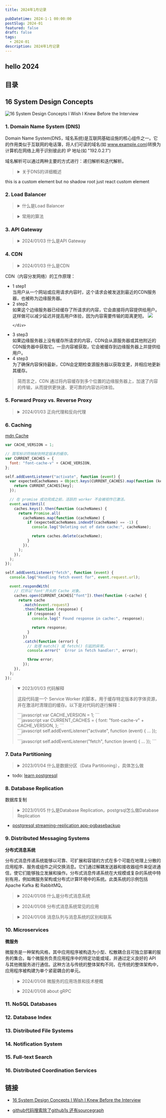 ```yaml
---
title: 2024年1月记录

pubDatetime: 2024-1-1 00:00:00
postSlug: 2024-01
featured: false
draft: false
tags:
  - 2024-01
description: 2024年1月记录
---
```


## hello 2024

## 目录

## <span class="inline-block rotate-[120deg] hover:rotate-[-120deg]">16</span> System Design Concepts

![16 System Design Concepts I Wish I Knew Before the Interview](/notes_astro3/assets/SystemDesignConcepts.webp)

### 1. Domain Name System (DNS)

Domain Name System(DNS，域名系统)是互联网基础设施的核心组件之一。它的作用类似于互联网的电话簿，将人们可读的域名(如 <span>www.example.com</span>)转换为计算机在网络上用于识别彼此的 IP 地址(如 "192.0.2.1")

域名解析可以通过两种主要的方式进行：递归解析和迭代解析。

<blockquote>
<details >

<summary>关于DNS的详细概述</summary>

以下是关于 DNS 的详细概述：

1. 目的：
   名称解析：主要功能是将域名解析为 IP 地址。
   层次结构：DNS 以层次化的方式运行，顶部是根域，然后是顶级域(TLD)，接着是二级域，以此类推。
2. 组件：
   域名：由点分隔的标签(单词或短语)序列。

DNS 服务器：专门存储 DNS 记录并协助转换过程的服务器。有几种类型的 DNS 服务器：

根服务器：处理 DNS 层次结构的顶级的请求。
TLD 服务器：管理像 .com、.org、.net 等顶级域。
权威 DNS 服务器：存储特定域的 DNS 记录。
递归 DNS 服务器(或解析器)：代表客户端查询其他 DNS 服务器以获取最终答案。
DNS 记录类型：这些记录存储有关域名的信息：

A 记录：将域名映射到 IPv4 地址。
AAAA 记录：将域名映射到 IPv6 地址。
CNAME 记录：指向另一个域名的域名，从而创建一个别名。
MX 记录：指定负责接受域上邮件的邮件服务器。
TXT 记录：可以容纳任意文本，通常用于验证目的，如 SPF 和 DKIM。 3. DNS 解析过程：
本地 DNS 解析器：当您在浏览器中输入域名时，您的设备首先检查其本地 DNS 缓存(内存)以查看是否已经知道相应的 IP 地址。

递归查询：如果缓存中没有，请求被发送到递归 DNS 解析器(通常由您的 ISP 提供)。

迭代查询：如果递归解析器没有答案，它会查询根 DNS 服务器。这些服务器将解析器定向到适当的 TLD 服务器。

查找权威服务器：TLD 服务器将解析器定向到负责特定域的权威 DNS 服务器。

获取答案：权威服务器将 IP 地址发送回递归解析器，后者然后将其存储在其缓存中并将其发送到您的设备。

缓存：DNS 解析器缓存响应以加速将来的查询。

4. 安全性：
   DNSSEC(DNS 安全扩展)：通过提供认证和完整性检查来为 DNS 协议增加安全性的一套扩展。
   总之，DNS 是一个关键系统，确保用户可以使用人性化的域名访问网站和服务，而计算机则使用 IP 地址进行通信。

</details>
</blockquote>

<div id="custom-text-container">
  <custom-text>
    this is a custom element but no shadow root just react custom element
  </custom-text>
</div>

### 2. Load Balancer

<blockquote>
<details >
<summary>什么是Load Balancer</summary>

"Load Balancer"（负载均衡器）是一个网络设备或服务，用于在多个服务器或网络资源之间分配传入的网络流量，以确保每个服务器或资源的负载相对均衡，从而提高性能、增加可用性和减少故障风险。

当许多用户尝试访问同一个服务或应用时，流量可能会导致某些服务器过载，而其他服务器则可能处于低负载状态。通过使用负载均衡器，流量可以有效地分发到多个服务器，从而确保各服务器能够有效地处理请求，同时提高整体的服务性能和可用性。

负载均衡器可以在多个层级上工作，包括：

1. **网络层**：如使用基于 IP 地址的负载均衡。
2. **应用层**：如 HTTP/HTTPS 流量的负载均衡，通常称为应用程序负载均衡。

负载均衡器的工作方式可以根据具体的实现和需求而有所不同，但其核心目标始终是确保资源的有效使用和提高服务的性能和可用性。

</details>
</blockquote>

<blockquote>
<details >
<summary>常用的算法</summary>

Load balancers（负载均衡器）使用不同的算法来确定如何分配传入的流量。常见的算法包括：

1. **轮询法（Round Robin）**:

   - **描述**: 在这种算法中，请求按顺序均匀地分布到所有可用的服务器上，形成一个循环模式。每个新的请求都被发送到下一个服务器。
   - **优点**: 实现简单，确保在所有服务器之间相对均匀地分配流量。
   - **局限性**: 可能不考虑服务器的负载或容量；如果服务器具有不同的能力，它们可能不会同样有效地处理请求。

2. **最少连接法（Least Connections）**:

   - **描述**: 负载均衡器评估每个服务器上的当前活动连接数。然后，它将传入的请求发送到活动连接最少的服务器，旨在更均匀地分配负载并减少任何单个服务器过载的风险。
   - **优点**: 在服务器容量或负载差异较大的环境中很有效。
   - **局限性**: 如果所有服务器的活动连接数相似，则分配可能不会完全平衡。

3. **IP 哈希法（IP Hash）**:
   - **描述**: 在 IP 哈希算法中，客户端的 IP 地址通过哈希函数（例如，SHA-1、MD5）进行哈希。生成的哈希值确定应该由哪个后端服务器处理请求。重要的是，这意味着来自同一客户端（具有相同 IP 地址）的请求将始终路由到同一个服务器。
   - **优点**: 通过将客户端的请求路由到一个一致的服务器来确保会话持久性，对于需要有状态交互或会话数据的应用程序至关重要。
   - **局限性**: 如果服务器数量变化或某个服务器不可用，分布可能会受到影响。此外，如果客户端的数量或其 IP 地址模式存在显著差异，分布可能会偏斜。

这些算法各有优缺点，选择最佳算法通常取决于需要负载均衡的应用程序或服务的特定要求和特性。许多现代负载均衡器允许进行灵活配置，结合多种算法或调整参数以在各种场景中优化性能。

</details>
</blockquote>

### 3. API Gateway

<blockquote>
  <details>
    <summary>2024/01/03 什么是API Gateway</summary>
    API Gateway（应用程序编程接口网关）是一个服务，它充当应用程序和后端服务之间的中间层，负责处理API请求、路由、协议转换、增强安全性以及其他相关功能。API
    Gateway 提供了一个集中式的入口点，使得开发者可以更容易地管理和监控多个微服务或后端服务。
    <br />
    以下是 API Gateway 的一些关键特点和功能：
    <br />
    1. **请求路由**：根据请求的路径、方法或其他标准将请求路由到相应的后端服务。
    <br />
    2. **协议转换**：转换客户端请求和后端服务之间的协议，例如将 HTTP 请求转换为 gRPC
    请求。
    <br />
    3. **安全性**：提供身份验证、授权、数据加密等安全功能，确保只有授权的客户端可以访问特定的API。
    <br />
    4. **负载均衡**：在多个后端服务之间分发请求，以提高性能和可用性。
    <br />
    5. **限流和速率限制**：限制客户端的请求速率，防止过度使用或滥用API。
    <br />
    6. **请求和响应转换**：在请求和响应之间转换数据格式，例如从 JSON 到 XML 或反之。
    <br />
    7. **监控和日志记录**：收集API的使用情况、错误信息和其他关键指标，以便进行监控、分析和故障排除。
    <br />
    8. **版本管理**：支持多个API版本，使得开发者可以在不中断现有客户端的情况下进行API的更新和修改。
    <br />
    API Gateway 在现代的分布式系统和微服务架构中扮演着重要的角色，它简化了API管理、提高了安全性，并提供了一致的接入点，使得开发者和客户端可以更容易地与后端服务进行交互。
  </details>
</blockquote>

### 4. CDN

<blockquote>
<details>
<summary>2024/01/03 什么是CDN</summary>
CDN（内容分发网络，Content Delivery Network）是一个系统或网络，用于将内容（如文档、图像、视频和其他文件）从源服务器缓存到多个地理位置的边缘节点，以便更快、更可靠地向全球用户提供内容。CDN的目的是减少网络延迟、提高内容传输的效率并降低原始服务器的负载。

以下是 CDN 的一些主要特点和优势：

1. **内容缓存**：CDN 将内容存储在离用户更近的位置，这些位置通常是位于不同地理区域的边缘服务器或数据中心。

2. **高性能**：由于内容被缓存到离用户更近的位置，因此可以大大减少内容传输的延迟和时间。

3. **高可用性和冗余**：CDN 网络通常具有高度冗余的结构，以确保即使在某些服务器或数据中心发生故障时，用户仍然可以访问内容。

4. **负载均衡**：CDN 可以分发流量到多个服务器，从而减少单一服务器的负载，提高整体的性能和可用性。

5. **安全性**：某些 CDN 提供了安全功能，如 DDoS 保护、SSL/TLS 加密和安全认证，以确保内容和用户数据的安全。

6. **节省成本**：通过减少原始服务器的负载和网络带宽的使用，CDN 可以帮助组织节省网络运营和维护的成本。

CDN 通常由多个组件和层次结构组成，包括源服务器、边缘节点、负载均衡器、缓存策略和管理工具。当用户请求内容时，CDN 会自动选择最佳的边缘节点来提供内容，从而确保最佳的性能和用户体验。

许多大型的互联网公司和服务提供商都使用 CDN 来加速和优化其内容传输，从而满足全球用户的需求。

</details>
</blockquote>

CDN（内容分发网络）的工作原理：

<ul
  class="relative m-0 w-full list-none overflow-hidden p-0 transition-[height] duration-200 ease-in-out"
  data-te-stepper-init
  data-te-stepper-type="vertical"
>
  <li
    data-te-stepper-step-ref
    class="dark:after:bg-neutral-600 relative h-fit after:absolute after:left-[2.45rem] after:top-[3.6rem] after:mt-px after:h-[calc(100%-2.45rem)] after:w-px after:bg-[#e0e0e0] after:content-['']"
  >
    <div
      data-te-stepper-head-ref
      class="dark:after:bg-neutral-600 flex cursor-pointer items-center p-6 leading-[1.3rem] no-underline after:bg-[#e0e0e0] after:content-[''] hover:bg-[#f9f9f9] focus:outline-none dark:hover:bg-[#3b3b3b]"
    >
      <span
        data-te-stepper-head-icon-ref
        class="mr-3 flex h-[1.938rem] w-[1.938rem] items-center justify-center rounded-full bg-skin-card text-sm font-medium text-skin-base"
      >
        1
      </span>
      <span
        data-te-stepper-head-text-ref
        class="text-neutral-500 dark:text-neutral-300 after:absolute after:flex after:text-[0.8rem] after:content-[data-content]"
      >
        step1
      </span>
    </div>
    <div
      data-te-stepper-content-ref
      class="transition-[height, margin-bottom, padding-top, padding-bottom] 6 left-0 overflow-hidden pl-[3.75rem] pr-6 duration-300 ease-in-out"
    >
      当用户从一个网站或应用请求内容时，这个请求会被发送到最近的CDN服务器，也被称为边缘服务器。
    </div>
  </li>
  <li
    data-te-stepper-step-ref
    class="dark:after:bg-neutral-600 relative h-fit after:absolute after:left-[2.45rem] after:top-[3.6rem] after:mt-px after:h-[calc(100%-2.45rem)] after:w-px after:bg-[#e0e0e0] after:content-['']"
  >
    <div
      data-te-stepper-head-ref
      class="dark:after:bg-neutral-600 flex cursor-pointer items-center p-6 leading-[1.3rem] no-underline after:bg-[#e0e0e0] after:content-[''] hover:bg-[#f9f9f9] focus:outline-none dark:hover:bg-[#3b3b3b]"
    >
      <span
        data-te-stepper-head-icon-ref
        class="mr-3 flex h-[1.938rem] w-[1.938rem] items-center justify-center rounded-full bg-skin-card text-sm font-medium text-[#40464f]"
      >
        2
      </span>
      <span
        data-te-stepper-head-text-ref
        class="text-neutral-500 dark:text-neutral-300 after:absolute after:flex after:text-[0.8rem] after:content-[data-content]"
      >
        step2
      </span>
    </div>
    <div
      data-te-stepper-content-ref
      class="transition-[height, margin-bottom, padding-top, padding-bottom] 6 left-0 overflow-hidden pl-[3.75rem] pr-6 duration-300 ease-in-out"
    >
      如果这个边缘服务器已经缓存了所请求的内容，它会直接将内容提供给用户。这样做可以减少延迟并提高用户体验，因为内容需要传输的距离更短。
      <img src="/notes_astro3/assets/CDN.webp" class="min-w-full" />

    </div>

  </li>
  <li
    data-te-stepper-step-ref
    class="dark:after:bg-neutral-600 relative h-fit after:absolute after:left-[2.45rem] after:top-[3.6rem] after:mt-px after:h-[calc(100%-2.45rem)] after:w-px after:bg-[#e0e0e0] after:content-['']"
  >
    <div
      data-te-stepper-head-ref
      class="dark:after:bg-neutral-600 flex cursor-pointer items-center p-6 leading-[1.3rem] no-underline after:bg-[#e0e0e0] after:content-[''] hover:bg-[#f9f9f9] focus:outline-none dark:hover:bg-[#3b3b3b]"
    >
      <span
        data-te-stepper-head-icon-ref
        class="mr-3 flex h-[1.938rem] w-[1.938rem] items-center justify-center rounded-full bg-skin-card text-sm font-medium text-[#40464f]"
      >
        3
      </span>
      <span
        data-te-stepper-head-text-ref
        class="text-neutral-500 dark:text-neutral-300 after:absolute after:flex after:text-[0.8rem] after:content-[data-content]"
      >
        step3
      </span>
    </div>
    <div
      data-te-stepper-content-ref
      class="transition-[height, margin-bottom, padding-top, padding-bottom] 6 left-0 overflow-hidden pl-[3.75rem] pr-6 duration-300 ease-in-out"
    >
      如果边缘服务器上没有缓存所请求的内容，CDN会从源服务器或其他附近的CDN服务器中获取它。一旦内容被获取，它会被缓存到边缘服务器上并提供给用户。
    </div>
  </li>
  <li
    data-te-stepper-step-ref
    class="dark:after:bg-neutral-600 relative h-fit after:absolute after:left-[2.45rem] after:top-[3.6rem] after:mt-px after:h-[calc(100%-2.45rem)] after:w-px after:bg-[#e0e0e0] after:content-['']"
  >
    <div
      data-te-stepper-head-ref
      class="dark:after:bg-neutral-600 flex cursor-pointer items-center p-6 leading-[1.3rem] no-underline after:bg-[#e0e0e0] after:content-[''] hover:bg-[#f9f9f9] focus:outline-none dark:hover:bg-[#3b3b3b]"
    >
      <span
        data-te-stepper-head-icon-ref
        class="mr-3 flex h-[1.938rem] w-[1.938rem] items-center justify-center rounded-full bg-skin-card text-sm font-medium text-[#40464f]"
      >
        4
      </span>
      <span
        data-te-stepper-head-text-ref
        class="text-neutral-500 dark:text-neutral-300 after:absolute after:flex after:text-[0.8rem] after:content-[data-content]"
      >
        step3
      </span>
    </div>
    <div
      data-te-stepper-content-ref
      class="transition-[height, margin-bottom, padding-top, padding-bottom] 6 left-0 overflow-hidden pl-[3.75rem] pr-6 duration-300 ease-in-out"
    >
      为了确保内容保持最新，CDN会定期检查源服务器以获取变更，并相应地更新其缓存。
    </div>
  </li>
</ul>

> 简而言之，CDN 通过将内容缓存到多个位置的边缘服务器上，加速了内容的传输，从而提供更快速、更可靠的内容访问体验。

### 5. Forward Proxy vs. Reverse Proxy

<blockquote>
<details>
<summary>2024/01/03 正向代理和反向代理</summary>

`vue-cli` 和 `nginx` 都可以用作代理服务器，但它们在实现和使用上有一些主要的区别。以下是它们之间的对比：

### vue-cli 的代理：

1. **目的**：vue-cli 的代理主要用于开发环境中，帮助前端开发者在本地开发时绕过 CORS（跨域资源共享）限制和进行开发调试。

2. **配置**：在 `vue.config.js` 文件中，你可以为开发服务器设置代理配置，例如将某些 API 请求代理到另一个地址。

3. **环境限制**：vue-cli 的代理仅在开发环境中有效，当你将应用部署到生产环境时，这些代理配置不会被应用。

4. **用途**：主要用于开发时的调试和解决 CORS 问题，不适用于生产环境的反向代理或负载均衡。

### nginx 的代理：

1. **功能丰富**：nginx 是一个高性能的 Web 服务器和反向代理服务器，具有强大的负载均衡、缓存、SSL 终止、HTTP/2 支持等功能。

2. **环境**：nginx 通常用于生产环境，作为反向代理、负载均衡器或静态资源服务器。

3. **配置灵活**：nginx 的配置文件提供了丰富的选项和指令，允许进行复杂的路由、重定向、缓存策略等设置。

4. **性能**：nginx 是为高并发和高性能设计的，能够有效地处理大量的并发请求。

5. **用途**：除了代理功能，nginx 还可以用作静态文件服务器、负载均衡器、SSL 终止器、缓存服务器等，适用于多种生产环境的需求。

总结：`vue-cli` 的代理主要用于开发环境中的调试和 CORS 问题解决，而 `nginx` 提供了一个功能丰富、高性能的生产环境代理和服务器解决方案。根据具体的需求和场景，你可以选择合适的代理工具或组合使用它们。

Forward Proxy 和 Reverse Proxy 都是代理服务器的类型，但它们在功能和使用场景上有所不同。以下是它们之间的主要区别：

### Forward Proxy（正向代理）：

1. **客户端代理**：正向代理代表客户端发送请求到目标服务器，并从目标服务器接收响应。客户端必须配置以使用正向代理。

2. **隐私和安全**：正向代理可以用于隐藏客户端的真实 IP 地址和身份，提供匿名性和隐私保护。

3. **访问控制**：正向代理可以用于控制客户端的访问，例如，限制对特定网站的访问或阻止某些内容。

4. **缓存**：正向代理可以缓存经常请求的内容，从而提高访问速度并减少网络带宽使用。

5. **典型应用场景**：用于访问受限或被审查的内容，绕过防火墙限制，提供内容过滤和控制等。

### Reverse Proxy（反向代理）：

1. **服务器代理**：反向代理代表服务器接收客户端的请求，并将请求转发到目标服务器。客户端直接与反向代理通信，而不直接与目标服务器通信。

2. **负载均衡**：反向代理可以将流量分发到多个后端服务器，实现负载均衡和高可用性。

3. **安全性**：反向代理可以为后端服务器提供额外的安全层，如 SSL 终止、请求过滤和认证。

4. **简化架构**：反向代理可以隐藏后端服务器的实际结构和配置，使得更容易管理和扩展应用。

5. **典型应用场景**：用于 Web 应用程序的负载均衡、SSL 终止、内容缓存、安全防护、请求路由和请求转发等。

总结：正向代理和反向代理都充当中间层，但它们在功能、位置和使用方式上有所不同。正向代理主要与客户端相关，而反向代理主要与服务器相关。根据具体的需求和应用场景，可以选择合适的代理类型。

</details>
</blockquote>

### 6. Caching

[mdn Cache](https://developer.mozilla.org/zh-CN/docs/Web/API/Cache)

```js
var CACHE_VERSION = 1;

// 简写标识符映射到特定版本的缓存。
var CURRENT_CACHES = {
  font: "font-cache-v" + CACHE_VERSION,
};

self.addEventListener("activate", function (event) {
  var expectedCacheNames = Object.keys(CURRENT_CACHES).map(function (key) {
    return CURRENT_CACHES[key];
  });

  // 在 promise 成功完成之前，活跃的 worker 不会被视作已激活。
  event.waitUntil(
    caches.keys().then(function (cacheNames) {
      return Promise.all(
        cacheNames.map(function (cacheName) {
          if (expectedCacheNames.indexOf(cacheName) == -1) {
            console.log("Deleting out of date cache:", cacheName);

            return caches.delete(cacheName);
          }
        }),
      );
    }),
  );
});

self.addEventListener("fetch", function (event) {
  console.log("Handling fetch event for", event.request.url);

  event.respondWith(
    // 打开以'font'开头的 Cache 对象。
    caches.open(CURRENT_CACHES["font"]).then(function (·cache) {
      return cache
        .match(event.request)
        .then(function (response) {
          if (response) {
            console.log(" Found response in cache:", response);

            return response;
          }
        })
        .catch(function (error) {
          // 处理 match() 或 fetch() 引起的异常。
          console.error("  Error in fetch handler:", error);

          throw error;
        });
    }),
  );
});

```


<blockquote>
<details open>
<summary>2023/01/03 代码解释</summary>

这段代码是一个 Service Worker 的脚本，用于缓存特定版本的字体资源，并在激活时清理旧的缓存。以下是对代码的逐行解释：

<div class="step-1">```javascript var CACHE_VERSION = 1; ```</div>

<div class="step-2">
    ```javascript
   var CURRENT_CACHES = {
     font: "font-cache-v" + CACHE_VERSION,
   };
   ```
</div>

<div class="step-3">
   ```javascript
   self.addEventListener("activate", function (event) {
     ...
   });
   ```
</div>

<div class="step-4">
   ```javascript
   self.addEventListener("fetch", function (event) {
     ...
   });
   ```
</div>

<DriverDemo
  client:load
  elements='[
    {"element":".step-1","popover":{"showProgress":false,"title":"定义缓存版本","description":"这里定义了一个缓存版本，用于创建特定版本的缓存。","align":"center"}},
    {"element":".step-2","popover":{"showProgress":false,"title":"定义当前缓存的映射","description":"CURRENT_CACHES 对象包含一个简写标识符 font，它映射到一个特定版本的缓存名，格式为 font-cache-v1"}},
    {"element":".step-3","popover":{"showProgress":false,"side":"over","title":"处理ServiceWorker激活事件","description":"当 Service Worker 被激活时，它会检查所有缓存，删除不匹配当前版本的缓存,在此事件监听器中，它会列出所有预期的缓存名，然后比较实际的缓存名，并删除那些不匹配的旧缓存。"}},
    {"element":".step-4","popover":{"showProgress":false,"title":"处理网络请求的 fetch 事件","description":"当浏览器尝试获取资源时，该事件监听器会查找缓存中是否有匹配的响应,在此事件监听器中，它会打开名为 font-cache-v1 的缓存，并尝试匹配请求。如果找到缓存的响应，它会返回缓存的响应；否则，它会继续获取资源。"}},
    { "popover": { "title": "总结", "description": "总之，这段代码实现了一个 Service Worker，用于缓存字体资源，并在激活时清理旧的缓存。这有助于提高应用程序的性能和用户体验，特别是在网络连接不稳定或离线时。"}}    ]'
/>

</details>
</blockquote>

### 7. Data Partitioning

<blockquote>
<details>
<summary>2023/01/04 什么是数据分区（Data Partitioning），具体怎么做</summary>

**数据分区（Data Partitioning）** 是将大型数据集分割成更小、更易管理的部分或分区的过程。这种技术有助于提高查询性能、简化数据管理、实现更好的可扩展性和灵活性，以及增强数据安全性。

数据分区的实现方式取决于所使用的数据库系统和具体的需求，但以下是一些常见的数据分区策略和实施步骤：

1. **范围分区（Range Partitioning）**：根据数据的某个范围（如时间、数字范围等）将数据分区。

   - **实施**：选择一个或多个分区键（例如日期列），并定义每个分区的范围。在创建表时，为每个分区指定一个名称和条件。

2. **列表分区（List Partitioning）**：根据数据的固定列表值进行分区。

   - **实施**：为每个分区定义一个列表值集合，并将数据映射到相应的分区。

3. **哈希分区（Hash Partitioning）**：使用哈希函数将数据均匀地分散到多个分区中。

   - **实施**：选择一个或多个分区键，并为表指定分区数。数据库系统将根据分区键值自动将数据哈希到相应的分区。

4. **轮换分区（Round-robin Partitioning）**：按照轮换方式将数据均匀分配到各个分区中。

   - **实施**：简单地将数据循环地分配到每个分区，无需基于任何特定的分区键。

5. **联合分区（Composite Partitioning）**：结合上述的多种分区策略。
   - **实施**：例如，可以先使用范围分区按日期划分，然后在每个日期分区内再应用哈希分区。

实施数据分区时，还需要考虑以下关键因素：

- **存储和性能**：分区可以提高查询性能，但可能增加存储需求和复杂性。
- **数据维护**：如分区切分、合并或迁移。
- **数据一致性和完整性**：确保数据在分区间的一致性和完整性。
- **备份和恢复**：处理分区数据的备份和恢复策略。

要成功地实施数据分区，建议深入了解所使用数据库系统的文档和最佳实践，并根据具体需求进行合理的规划和设计。

</details>
</blockquote>

- todo: [learn postgresql](https://www.postgresqltutorial.com/postgresql-getting-started/load-postgresql-sample-database/)

### 8. Database Replication

数据库复制

<blockquote>
<details>
<summary>2023/01/05 什么是Database Replication，postgrsql怎么做Database Replication</summary>

数据库复制（Database Replication）是指将一个数据库的数据和结构复制到另一个或多个数据库的过程。其主要目的是提高数据的可用性、提供备份解决方案、分散读取负载或提供故障切换。

PostgreSQL 支持多种复制方式，其中最常用的是流复制（Streaming Replication）。

以下是如何在 PostgreSQL 中设置流复制的简要步骤：

1. **设置主数据库**：

   - 在 `postgresql.conf` 文件中，确保以下参数已设置或确认正确：
     ```conf
     listen_addresses = 'your_primary_server_ip'
     wal_level = replica
     max_wal_senders = 10
     ```
   - 在 `pg_hba.conf` 文件中，允许从备用服务器连接。例如：
     ```conf
     host    replication     replicator      your_secondary_server_ip/32        md5
     ```
   - 重新启动 PostgreSQL 以使更改生效。

2. **创建备用服务器**：

   - 安装 PostgreSQL 并设置与主服务器相同的版本。
   - 创建一个空的数据目录。
   - 设置 `postgresql.conf` 文件以连接到主服务器：
     ```conf
     primary_conninfo = 'host=your_primary_server_ip port=5432 user=replicator password=your_password'
     standby_mode = on
     ```
   - 启动备用服务器。

3. **初始化流复制**：

   - 在备用服务器上，执行以下 SQL 命令：
     ```sql
     SELECT pg_start_backup('base_backup');
     ```

4. **从主服务器复制数据**：

   - 在备用服务器上，使用 `pg_basebackup` 工具从主服务器获取基础备份：
     ```bash
     pg_basebackup -h your_primary_server_ip -D /path/to/standby/data -U replicator -v -P
     ```

5. **启动流复制**：
   - 在备用服务器上，创建一个名为 `recovery.conf` 的文件，并设置以下内容：
     ```conf
     standby_mode = 'on'
     primary_conninfo = 'host=your_primary_server_ip port=5432 user=replicator password=your_password'
     ```
   - 重新启动备用服务器。

完成上述步骤后，您应该已经设置了 PostgreSQL 的流复制。在主服务器上进行的更改会自动复制到备用服务器，确保数据的冗余和可用性。

请注意，此指南提供了一个基础的流复制设置。在生产环境中，您可能需要考虑更多的配置和最佳实践。

</details>
</blockquote>

- [postgresql streaming-replication app-pgbasebackup](https://www.postgresql.org/docs/current/app-pgbasebackup.html)

### 9. Distributed Messaging Systems

**分布式消息系统**

分布式消息传递系统能够以可靠、可扩展和容错的方式在多个可能在地理上分散的应用程序、服务或组件之间交换消息。它们通过解耦发送器和接收器组件来促进通信，使它们能够独立发展和操作。分布式消息传递系统在大规模或复杂的系统中特别有用，例如微服务架构或分布式计算环境中的系统。此类系统的示例包括 Apache Kafka 和 RabbitMQ。

<blockquote>
<details>
<summary>2024/01/08 什么是分布式消息系统</summary>

分布式消息系统是一种用于在多个计算机或系统之间传递和接收消息的软件系统。它们的主要目标是实现可靠、高效和可扩展的消息传递，使得在大规模、高并发的应用场景中能够实现数据的异步处理和解耦。

以下是分布式消息系统的一些关键特点和概念：

1. **解耦**: 通过使用消息队列，生产者和消费者之间的关系得以解耦。生产者只需要将消息发送到消息队列，而不需要知道具体的消费者是谁或如何处理消息。

2. **可靠性**: 大多数分布式消息系统都提供了消息的持久化存储和高可靠性的传输保证，确保即使在系统故障或网络问题的情况下，消息也不会丢失。

3. **高吞吐量**: 分布式消息系统通常设计为支持高吞吐量的消息处理，能够处理数百万或数十亿的消息。

4. **水平扩展**: 分布式消息系统可以通过增加更多的节点来进行水平扩展，以满足不断增长的消息处理需求。

5. **消息确认和回溯**: 大多数系统允许消费者确认消息的处理状态，并支持消息的回溯和重新处理。

6. **消息路由和过滤**: 分布式消息系统通常支持根据特定的条件或规则对消息进行路由和过滤。

常见的分布式消息系统包括：

- **Kafka**: 由LinkedIn开发的开源消息系统，用于构建实时数据管道和流处理应用。
- **RabbitMQ**: 一个广泛使用的开源消息代理，支持多种消息协议，如AMQP、MQTT等。
- **ActiveMQ**: 一个流行的开源消息和集成模式的中间件，支持多种传输协议和消息协议。

- **RocketMQ**: 由阿里巴巴开发的开源分布式消息系统，广泛应用于大规模的分布式系统和微服务架构。

这些分布式消息系统在各种应用场景中都有广泛的应用，如日志收集、事件驱动架构、实时数据分析和流处理等。

</details>
</blockquote>

<blockquote>
<details>
<summary>2024/01/08 分布式消息系统常见的应用</summary>

分布式消息系统由于其高可靠性、高吞吐量和解耦的特点，被广泛应用于多种场景和应用中。以下是分布式消息系统常见的应用：

1. **日志收集和分析**: 分布式消息系统能够收集和处理大量的日志数据，用于实时监控、故障排查、性能分析和业务智能等。

2. **事件驱动架构**: 在微服务、大数据和云计算环境中，分布式消息系统常用于构建事件驱动的架构，实现服务间的解耦和异步通信。

3. **实时数据处理**: 分布式消息系统能够支持实时数据流的收集、处理和分析，用于构建实时分析、实时报警和实时决策等应用。

4. **系统集成和消息中间件**: 在企业应用集成和复杂系统中，分布式消息系统常用作消息中间件，实现不同系统和应用之间的消息传递和数据同步。

5. **高可用性和灾备**: 分布式消息系统通过数据复制、故障转移和负载均衡等机制，提供高可用性和灾备能力，确保业务的连续性和数据的安全性。

6. **消息队列和任务调度**: 分布式消息系统可以用作消息队列和任务调度器，实现任务的异步执行、延迟处理和优先级排序等功能。

7. **实时推送和通知**: 在移动应用、社交网络和在线游戏等领域，分布式消息系统常用于实现实时推送和通知功能，提供更好的用户体验和互动性。

8. **分布式计算和协同工作**: 在分布式计算、协同工作和分布式系统中，分布式消息系统可以用于实现任务的分发、计算结果的合并和协同工作的协调等。

以上只是分布式消息系统可能应用的一部分，随着技术的发展和应用场景的变化，其应用领域将会更加广泛和多样化。

</details>
</blockquote>

<blockquote>
<details>
<summary>2024/01/08 消息队列与消息系统的区别和联系</summary>

消息队列（Message Queue）和消息系统（Message System）是常见于分布式系统中的两个核心组件，它们在处理和传递消息方面都非常重要。以下是它们之间的区别和联系：

### 区别：

1. **定义**：

   - **消息队列**：是一种通信模式，用于在不同的组件或服务之间传递消息，它主要关注于如何存储、发送和接收消息。
   - **消息系统**：是一个更为宽泛的术语，通常指的是一整套处理消息的组件和工具，包括但不限于消息队列，还可能包括消息的生成、路由、传输、消费等。

2. **功能**：

   - **消息队列**：主要提供了消息的存储、发送、接收等基本功能。
   - **消息系统**：可能还包括消息的生成、路由、过滤、监控、错误处理等更多的高级功能。

3. **使用场景**：
   - **消息队列**：通常在需要解耦、异步处理、削峰填谷等场景下使用。
   - **消息系统**：更广泛地应用于分布式系统、微服务架构、事件驱动架构等复杂系统中。

### 联系：

1. **互为组成部分**：消息系统通常会包含消息队列作为其核心组件之一，用于处理消息的存储和传递。

2. **共同目标**：消息队列和消息系统都旨在实现消息的可靠传递、异步处理、解耦等目标，以支持更为灵活和可扩展的系统设计。

3. **相互影响**：消息系统的设计和实现会受到消息队列的选择和配置的影响，反之亦然。

总之，消息队列和消息系统在分布式系统中都扮演着重要角色，消息队列通常作为消息系统的核心组件之一，共同为复杂系统提供消息处理和传递的支持。

</details>
</blockquote>

### 10. Microservices

**微服务**

微服务是一种架构风格，其中应用程序被构造为小型、松散耦合且可独立部署的服务的集合。每个微服务负责应用程序中的特定功能或域，并通过定义良好的 API 与其他微服务进行通信。这种方法与传统的整体架构不同，在传统的整体架构中，应用程序被构建为单个紧密耦合的单元。

<blockquote>
<details>
<summary>2024/01/08 微服务的应用场景和技术梗概</summary>

微服务架构是一种将单体应用程序拆分为多个小型、独立的服务的软件设计方法。这些服务运行在各自独立的进程中，通常通过轻量级的通信机制（如HTTP/REST、消息队列等）进行交互。微服务架构具有以下应用场景和技术梗概：

### 应用场景：

1. **大型、复杂应用**：
   当单体应用变得过于庞大和复杂，导致开发和维护难度增加时，可以考虑采用微服务架构进行分解和重构。

2. **敏捷开发和部署**：
   微服务的独立性和松耦合性使得团队可以更快速地开发、测试和部署各个服务。

3. **扩展和性能优化**：
   微服务允许各个服务独立扩展和部署，从而更有效地处理高并发和大数据量的场景。

4. **技术栈多样性**：
   不同的微服务可以使用不同的编程语言、框架和数据存储技术，以满足特定的业务需求和性能要求。

5. **灵活的团队协作**：
   微服务架构支持多个小型团队并行开发和维护各自负责的服务，从而提高组织的敏捷性和创新性。

### 技术梗概：

1. **服务拆分**：
   根据业务功能和数据边界，将单体应用拆分为多个独立的微服务。

2. **服务通信**：
   使用轻量级的通信协议，如HTTP/REST、[gRPC](#about-grpc)、消息队列（如Kafka、RabbitMQ）等，实现微服务之间的交互和数据共享。

3. **服务发现和注册**：
   使用服务注册中心，如Consul、Eureka、etcd等，管理和维护微服务的地址和状态信息。

4. **负载均衡**：
   通过负载均衡器，如Nginx、HAProxy等，分发请求到多个实例和版本的微服务，以实现高可用性和性能优化。

5. **容错和故障处理**：
   实施容错策略，如断路器模式（Circuit Breaker）、重试机制、熔断机制等，确保微服务系统的稳定性和可靠性。

6. **日志和监控**：
   使用日志管理和监控工具，如ELK Stack（Elasticsearch、Logstash、Kibana）、Prometheus、Grafana等，实时监控微服务的运行状态和性能指标。

7. **持续集成和部署（CI/CD）**：
   采用自动化的CI/CD工具和流程，如Jenkins、GitLab CI/CD、Spinnaker等，支持快速、频繁和可靠地部署微服务。

综上所述，微服务架构适用于需要快速响应市场变化、实现技术创新和提高系统性能的现代应用开发场景。通过合理设计和实施微服务，可以实现更高的灵活性、可伸缩性和可维护性。

</details>
</blockquote>

<blockquote id="about-grpc">

<details>
<summary>2024/01/08 about gRPC</summary>

gRPC（gRPC Remote Procedure Call）是一个高性能、开源和通用的远程过程调用（RPC）框架。它由Google开发，并基于HTTP/2协议和Protocol Buffers（ProtoBuf）进行设计和实现。以下是关于gRPC的一些关键特点和概述：

### 主要特点：

1. **高性能**：
   gRPC使用HTTP/2协议，支持双向流、多路复用、头部压缩等特性，提供了比传统HTTP/1.x更高效的网络通信性能。

2. **跨语言支持**：
   gRPC支持多种编程语言（如C、C++、Java、Go、Python、Node.js等），使得不同语言的应用程序可以轻松地进行通信。

3. **IDL（接口定义语言）**：
   gRPC使用Protocol Buffers（ProtoBuf）作为其IDL工具，提供了一种简洁、高效的方法来定义服务接口和消息格式。

4. **强类型**：
   通过ProtoBuf定义的消息类型和服务接口是强类型的，可以在编译时进行验证，提供更高的代码安全性和可维护性。

5. **多种序列化格式**：
   gRPC支持多种序列化和编码格式，如ProtoBuf、JSON、XML等，满足不同应用和场景的需求。

### 工作原理：

1. **定义服务接口**：
   使用ProtoBuf语言定义服务的接口和消息格式，定义服务的请求和响应类型、方法、错误码等。

2. **生成代码**：
   使用gRPC的代码生成工具根据ProtoBuf定义文件自动生成客户端和服务端的代码库。

3. **实现服务**：
   在服务端实现定义的服务接口，处理客户端的请求，执行业务逻辑，并返回响应。

4. **调用服务**：
   在客户端通过生成的代码库创建Stub对象，调用远程服务的方法，发送请求并接收响应。

5. **集成与部署**：
   部署gRPC服务时，需要确保客户端和服务端使用相同的ProtoBuf定义文件和版本，以确保通信的一致性和兼容性。

总之，gRPC是一个高效、跨语言的RPC框架，提供了一种简单、可靠的方法来实现分布式系统和微服务架构中的服务间通信。通过使用gRPC和ProtoBuf，开发人员可以轻松地定义、实现和管理复杂的服务接口和消息格式，从而加速应用程序的开发和部署。

- [grpc-js](https://www.npmjs.com/package/@grpc/grpc-js)
- [grpc-tools](https://www.npmjs.com/package/grpc-tools)
- [grpc-blog](https://grpc.io/blog/postman-grpcweb/)
  </details>
</blockquote>

### 11. NoSQL Databases

### 12. Database Index

### 13. Distributed File Systems

### 14. Notification System

### 15. Full-text Search

### 16. Distributed Coordination Services

## 链接

- [16 System Design Concepts I Wish I Knew Before the Interview](https://levelup.gitconnected.com/16-system-design-concepts-i-wish-i-knew-before-the-interview-b8586e40a73b)

- [github代码搜索除了github1s 还有sourcegraph](https://sourcegraph.com/github.com/ajn404/notes_astro3/-/blob/astro.config.mjs)
